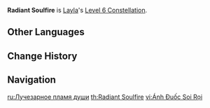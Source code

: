 {{Constellation Infobox
|image         = Constellation Radiant Soulfire.png
|character     = Layla
|level         = 6
|description   = Shooting Stars from [[Nights of Formal Focus]] deal 40% increased DMG, and Starlight Slugs from [[Dream of the Star-Stream Shaker]] deal 40% increased DMG.<br />Additionally, the interval between the creation of Night Stars via Nights of Formal Focus is decreased by 20%.
|utility1      = DMG Bonus
}}
'''Radiant Soulfire''' is [[Layla]]'s [[Level 6 Constellation]].

==Other Languages==
{{Other Languages
|en      = Radiant Soulfire
|zhs     = 曜光灵炬
|zhs_rm  = Yàoguāng Língjù
|zht     = 曜光靈炬
|zht_rm  = Yàoguāng Língjù
|zh_tl   = 
|ja      = 夜彩は輝く灯火のように
|ja_rm   = Yasai<!--???--> wa Kagayaku Touka<!--Tomoshibi?--> no You ni{{Assumed}}
|ja_tl   = May a Shining Light Paint the Night
|ko      = 반짝이는 영혼의 불
|ko_rm   = Banjjagineun Yeonghon-ui Bul
|ko_tl   = Glittering Fire of the Soul
|es      = Fulgor espirituardiente
|es_tl   = Burningspirit Glare
|fr      = Feu d'âme radieux
|fr_tl   = Radiant Soulfire
|ru      = Лучезарное пламя души
|ru_tl   = Radiant Soulfire
|th      = Radiant Soulfire
|vi      = Ánh Đuốc Soi Rọi
|vi_tl   = Illuminating Torch
|de      = Strahlendes Seelenfeuer
|de_tl   = Radiant Soulfire
|id      = Radiant Soulfire
|pt      = Fulgor Espiritual Ardente
|pt_tl   = Burning Spiritual Fulgor
|tr      = Ruhun Parlayan Ateşi
|tr_tl   = 
|it      = Animardente radiosa
|it_tl   = Radiant Ardent Soul
}}

==Change History==
{{Change History|3.2}}

==Navigation==
{{Talent Navbox|Layla}}

[[ru:Лучезарное пламя души]]
[[th:Radiant Soulfire]]
[[vi:Ánh Đuốc Soi Rọi]]